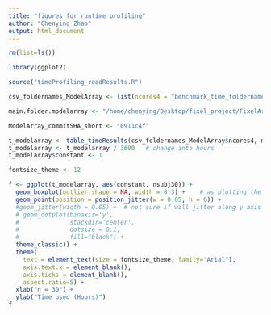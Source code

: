```yaml
---
title: "figures for runtime profiling"
author: "Chenying Zhao"
output: html_document
---
```


```r
rm(list=ls())

library(ggplot2)

source("timeProfiling_readResults.R")
```


```r
csv_foldernames_ModelArray <- list(ncores4 = "benchmark_time_foldernames_ModelArrayLM_ncores-4.csv")

main.folder.modelarray <- "/home/chenying/Desktop/fixel_project/FixelArray_benchmark/runtime_profiling"

ModelArray_commitSHA_short <- "0911c4f" 

```

```r
t_modelarray <- table_timeResults(csv_foldernames_ModelArray$ncores4, main.folder.modelarray)
t_modelarray <- t_modelarray / 3600   # change into hours
t_modelarray$constant <- 1

fontsize_theme <- 12

f <- ggplot(t_modelarray, aes(constant, nsubj30)) +
  geom_boxplot(outlier.shape = NA, width = 0.3) +    # as plotting the dots, no need to plot the outliers in boxplot
  geom_point(position = position_jitter(w = 0.05, h = 0)) +
  #geom_jitter(width = 0.05) +  # not sure if will jitter along y axis
  # geom_dotplot(binaxis='y',
  #              stackdir='center',
  #              dotsize = 0.1,
  #              fill="black") +
  theme_classic() + 
  theme(
    text = element_text(size = fontsize_theme, family="Arial"),
    axis.text.x = element_blank(),
    axis.ticks = element_blank(),
    aspect.ratio=5) + 
  xlab("n = 30") + 
  ylab("Time used (Hours)")
f
```